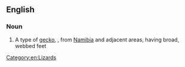 ==English==

===Noun===
{{en-noun}}

# A type of [[gecko]], {{taxlink|Palmatodactylus rangei|species}}, from [[Namibia]] and adjacent areas, having broad, webbed feet
[[Category:en:Lizards]]